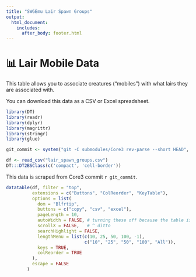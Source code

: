 ```yaml
---
title: "SWGEmu Lair Spawn Groups"
output:
  html_document:
    includes:
      after_body: footer.html
---
```


# 📊 Lair Mobile Data

This table allows you to associate creatures ("mobiles") with what lairs they are associated with.

You can download this data as a CSV or Excel spreadsheet.

```r
library(DT)
library(readr)
library(dplyr)
library(magrittr)
library(stringr)
library(glue)

git_commit <- system("git -C submodules/Core3 rev-parse --short HEAD", intern = TRUE)

df <- read_csv("lair_spawn_groups.csv")
DT:::DT2BSClass(c('compact', 'cell-border'))
```

This data is scraped from Core3 commit `r git_commit`.

```r
datatable(df, filter = "top",
          extensions = c("Buttons", "ColReorder", "KeyTable"),
          options = list(
            dom = "Blfrtip",
            buttons = c("copy", "csv", "excel"),
            pageLength = 10,
            autoWidth = FALSE, # turning these off because the table is too wide and break Firefox
            scrollX = FALSE,   # ^ ditto
            searchHighlight = FALSE,
            lengthMenu = list(c(10, 25, 50, 100, -1),
                              c("10", "25", "50", "100", "All")),
            keys = TRUE,
            colReorder = TRUE
          ),
          escape = FALSE
        )
```

